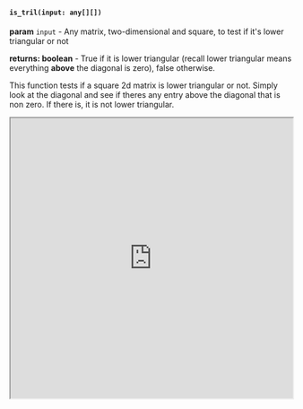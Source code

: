 

#### `is_tril(input: any[][])`

**param** `input` - Any matrix, two-dimensional and square, to test if it's lower triangular or not

**returns: boolean** - True if it is lower triangular (recall lower triangular means everything **above** the diagonal is zero), false otherwise.

This function tests if a square 2d matrix is lower triangular or not. Simply look at the diagonal and see if theres any entry above the diagonal that is non zero. If there is, it is not lower triangular. 


<iframe src="https://hlab.app/s/docs/is_tril_hbook"
    width="100%"
    height="500px">
  </iframe>